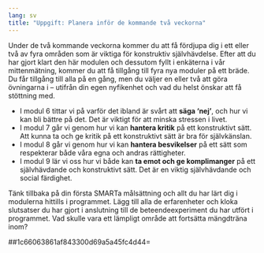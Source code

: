 ```yaml
---
lang: sv
title: "Uppgift: Planera inför de kommande två veckorna"
---
```


Under de två kommande veckorna kommer du att få fördjupa dig i ett eller
två av fyra områden som är viktiga för konstruktiv självhävdelse. Efter
att du har gjort klart den här modulen och dessutom fyllt i enkäterna i
vår mittenmätning, kommer du att få tillgång till fyra nya moduler på
ett bräde. Du får tillgång till alla på en gång, men du väljer en eller
två att göra övningarna i -- utifrån din egen nyfikenhet och vad du
helst önskar att få stöttning med.

-   I modul 6 tittar vi på varför det ibland är svårt att **säga
    'nej'**, och hur vi kan bli bättre på det. Det är viktigt för att
    minska stressen i livet.
-   I modul 7 går vi genom hur vi kan **hantera kritik** på ett
    konstruktivt sätt. Att kunna ta och ge kritik på ett konstruktivt
    sätt är bra för självkänslan.
-   I modul 8 går vi genom hur vi kan **hantera besvikelser** på ett
    sätt som respekterar både våra egna och andras rättigheter.
-   I modul 9 lär vi oss hur vi både kan **ta emot och ge komplimanger**
    på ett självhävdande och konstruktivt sätt. Det är en viktig
    självhävdande och social färdighet.

Tänk tillbaka på din första SMARTa målsättning och allt du har lärt dig
i modulerna hittills i programmet. Lägg till alla de erfarenheter och
kloka slutsatser du har gjort i anslutning till de beteendeexperiment du
har utfört i programmet. Vad skulle vara ett lämpligt område att
fortsätta mängdträna inom?

##1c66063861af843300d69a5a45fc4d44=

